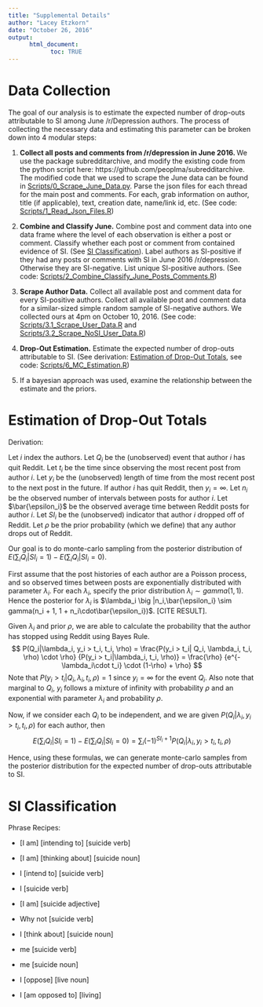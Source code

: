 ```yaml
---
title: "Supplemental Details"
author: "Lacey Etzkorn"
date: "October 26, 2016"
output: 
      html_document:
            toc: TRUE
---
```


# Data Collection

The goal of our analysis is to estimate the expected number of drop-outs attributable to SI among June /r/Depression authors. The process of collecting the necessary data and estimating this parameter can be broken down into 4 modular steps:

1. **Collect all posts and comments from /r/depression in June 2016. **
We use the package subredditarchive, and modify the existing code from the python script here: https://github.com/peoplma/subredditarchive. The modified code that we used to scrape the June data can be found in 
[Scripts/0_Scrape_June_Data.py](Scripts/0_Scrape_June_Data.py).
Parse the json files for each thread for the main post and comments. For each, grab information on author, title (if applicable), text, creation date, name/link id, etc. 
(See code: [Scripts/1_Read_Json_Files.R](Scripts/1_Read_Json_Files.R))

2. **Combine and Classify June.**
Combine post and comment data into one data frame where the level of each observation is either a post or comment. Classify whether each post or comment from contained evidence of SI. (See [SI Classification](#si-classification)). 
Label authors as SI-positive if they had any posts or comments with SI in June 2016 /r/depression. Otherwise they are SI-negative. List unique SI-positive authors.
(See code: [Scripts/2_Combine_Classify_June_Posts_Comments.R](Scripts/2_Combine_Classify_June_Posts_Comments.R))

3. **Scrape Author Data.**
Collect all available post and comment data for every SI-positive authors. Collect all available post and comment data for a similar-sized simple random sample of SI-negative authors. We collected ours at 4pm on October 10, 2016.
(See code: [Scripts/3.1_Scrape_User_Data.R](Scripts/3.1_Scrape_User_Data.R) and
[Scripts/3.2_Scrape_NoSI_User_Data.R](Scripts/3.2_Scrape_NoSI_User_Data.R))

4. **Drop-Out Estimation.** Estimate the expected number of drop-outs attributable to SI. 
(See derivation: [Estimation of Drop-Out Totals](#estimation-of-drop-out-totals), 
see code: [Scripts/6_MC_Estimation.R](Scripts/6_MC_Estimation.R))

5. If a bayesian approach was used, examine the relationship between the estimate and the priors.





# Estimation of Drop-Out Totals

Derivation:

Let $i$ index the authors. Let $Q_i$ be the (unobserved) event that author $i$ has quit Reddit. Let $t_i$ be the time since observing the most recent post from author $i$. Let $y_i$ be the (unobserved) length of time from the most recent post to the next post in the future. If author $i$ has quit Reddit, then $y_i = \infty$. Let $n_i$ be the observed number of intervals between posts for author $i$. Let $\bar{\epsilon_i}$ be the observed average time between Reddit posts for author $i$. Let $SI_i$ be the (unobserved) indicator that author $i$ dropped off of Reddit. Let $\rho$ be the prior probability (which we define) that any author drops out of Reddit.

Our goal is to do monte-carlo sampling from the posterior distribution of 
$E(\sum_i Q_i | SI_i=1) - E(\sum_i Q_i | SI_i=0)$.

First assume that the post histories of each author are a Poisson process, and so observed times between posts are exponentially distributed with parameter $\lambda_i$. For each $\lambda_i$, specify the prior distribution $\lambda_i \sim gamma(1,1)$. 
Hence the posterior for $\lambda_i$ is 
$\lambda_i \big |n_i,\bar{\epsilon_i} \sim gamma(n_i + 1, 1 + n_i\cdot\bar{\epsilon_i})$. [CITE RESULT].

Given $\lambda_i$ and prior $\rho$, we are able to calculate the probability that the author has stopped using Reddit using Bayes Rule.
$$ P(Q_i|\lambda_i, y_i > t_i, t_i, \rho)
            =  \frac{P(y_i > t_i| Q_i, \lambda_i, t_i, \rho) \cdot \rho}
                        {P(y_i > t_i|\lambda_i, t_i, \rho)}
            =   \frac{\rho} {e^{-\lambda_i\cdot t_i} \cdot (1-\rho) + \rho} 
$$ 
Note that $P(y_i > t_i| Q_i, \lambda_i, t_i, \rho) = 1$ since $y_i = \infty$ for the event $Q_i$. Also note that marginal to $Q_i$, $y_i$ follows a mixture of infinity with probability $\rho$ and an exponential with parameter $\lambda_i$ and probability $\rho$.

Now, if we consider each $Q_i$ to be independent, and we are given $P(Q_i|\lambda_i, y_i > t_i, t_i, \rho)$ for each author, then 
$$E(\sum_i Q_i| SI_i = 1) - E(\sum_i Q_i| SI_i = 0) = 
      \sum_i (-1)^{SI_i +1} P(Q_i|\lambda_i, y_i > t_i, t_i, \rho)$$

Hence, using these formulas, we can generate monte-carlo samples from the posterior distribution for the expected number of drop-outs attributable to SI.

# SI Classification

Phrase Recipes: 

* [I am] [intending to] [suicide verb]

* [I am] [thinking about] [suicide noun]

* I [intend to] [suicide verb]

* I [suicide verb]

* [I am] [suicide adjective]

* Why not [suicide verb]

* I [think about] [suicide noun]

* me [suicide verb]

* me [suicide noun]

* I [oppose] [live noun]

* I [am opposed to] [living]

